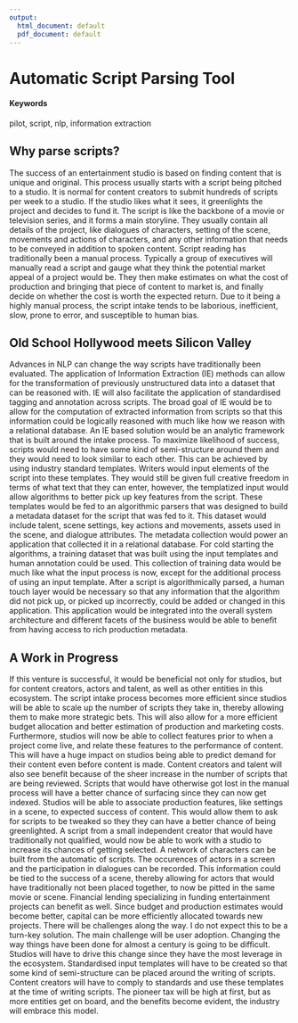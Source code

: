 ```yaml
---
output:
  html_document: default
  pdf_document: default
---
```

# Automatic Script Parsing Tool

#### Keywords {-}
pilot, script, nlp, information extraction

## Why parse scripts?

The success of an entertainment studio is based on finding content that is unique and original. This process usually starts with a script being pitched to a studio. It is normal for content creators to submit hundreds of scripts per week to a studio. If the studio likes what it sees, it greenlights the project and decides to fund it. 
The script is like the backbone of a movie or television series, and it forms a main storyline. They usually contain all details of the project, like dialogues of characters, setting of the scene, movements and actions of characters, and any other information that needs to be conveyed in addition to spoken content.
Script reading has traditionally been a manual process. Typically a group of executives will manually read a script and gauge what they think the potential market appeal of a project would be. They then make estimates on what the cost of production and bringing that piece of content to market is, and finally decide on whether the cost is worth the expected return. 
Due to it being a highly manual process, the script intake tends to be laborious, inefficient, slow, prone to error, and susceptible to human bias.

## Old School Hollywood meets Silicon Valley

Advances in NLP can change the way scripts have traditionally been evaluated. The application of Information Extraction (IE) methods can allow for the transformation of previously unstructured data into a dataset that can be reasoned with. IE will also facilitate the application of standardised tagging and annotation across scripts. The broad goal of IE would be to allow for the computation of extracted information from scripts so that this information could be logically reasoned with much like how we reason with a relational database.
An IE based solution would be an analytic framework that is built around the intake process. To maximize likelihood of success, scripts would need to have some kind of semi-structure around them and they would need to look similar to each other. 
This can be achieved by using industry standard templates. Writers would input elements of the script into these templates. They would still be given full creative freedom in terms of what text that they can enter, however,  the templatized input would allow algorithms to better pick up key features from the script. 
These templates would be fed to an algorithmic parsers that was designed to build a metadata dataset for the script that was fed to it. This dataset would include talent, scene settings, key actions and movements, assets used in the scene, and dialogue attributes. The metadata collection would power an application that collected it in a relational database. 
For cold starting the algorithms, a training dataset that was built using the input templates and human annotation could be used. This collection of training data would be much like  what the input process is now, except for the additional process of using an input template.
After a script is algorithmically parsed, a human touch layer would be necessary so that any information that the algorithm did not pick up, or picked up incorrectly, could be added or changed in this application. This application would be integrated into the overall  system architecture and different facets of the business would be able to benefit from having access to rich production metadata.

## A Work in Progress
If this venture is successful, it would be beneficial not only for studios, but for content creators, actors and talent, as well as other entities in this ecosystem.
The script intake process becomes more efficient since studios will be able to scale up the number of scripts they take in, thereby allowing them to make more strategic bets. This will also allow for a more efficient budget allocation and better estimation of production and marketing costs. Furthermore, studios will now be able to collect features prior to when a project come live, and relate these features to the performance of content. This will have a huge impact on studios being able to predict demand for their content even before content is made. 
Content creators and talent will also see benefit because of the sheer increase in the number of scripts that are being reviewed. Scripts that would have otherwise got lost in the manual process will have a better chance of surfacing since they can now get indexed. Studios will be able to associate production features, like settings in a scene, to expected success of content. This would allow them to ask for scripts to be tweaked so they they can have a better chance of being greenlighted. A script from a small independent creator that would have traditionally not qualified, would now be able to work with a studio to increase its chances of getting selected. 
A network of characters can be built from the automatic of scripts. The occurences of actors in a screen and the participation in dialogues can be recorded. This information could be tied to the success of a scene, thereby allowing for actors that would have traditionally not been placed together, to now be pitted in the same movie or scene. 
Financial lending specializing in funding entertainment projects can benefit as well. Since budget and production estimates would become better, capital can be more efficiently allocated towards new projects. 
There will be challenges along the way. I do not expect this to be a turn-key solution. The main challenge will be user adoption. Changing the way things have been done for almost a century is going to be difficult. Studios will have to drive this change since they have the most leverage in the ecosystem. Standardised input templates will have to be created so that some kind of semi-structure can be placed around the writing of scripts. Content creators will have to comply to standards and use these templates at the time of writing scripts. The pioneer tax will be high at first, but as more entities get on board, and the benefits become evident, the industry will embrace this model.
